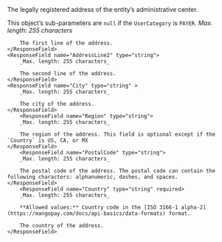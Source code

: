 <ResponseField name="HeadquartersAddress" type="object">
  The legally registered address of the entity’s administrative center.

This object’s sub-parameters are `null` if the `UserCategory` is `PAYER`.
  <Expandable title="properties">
    <ResponseField name="AddressLine1" type="string" >
        _Max. length: 255 characters_

        The first line of the address.
    </ResponseField>
    <ResponseField name="AddressLine2" type="string">
        _Max. length: 255 characters_

        The second line of the address.
    </ResponseField>
    <ResponseField name="City" type="string" >
        _Max. length: 255 characters_

        The city of the address.
    </ResponseField>
        <ResponseField name="Region" type="string">
        _Max. length: 255 characters_

        The region of the address. This field is optional except if the `Country` is US, CA, or MX
    </ResponseField>
        <ResponseField name="PostalCode" type="string">
        _Max. length: 255 characters_

        The postal code of the address. The postal code can contain the following characters: alphanumeric, dashes, and spaces.
    </ResponseField>
        <ResponseField name="Country" type="string" required>
        _Max. length: 255 characters_

        **Allowed values:** Country code in the [ISO 3166-1 alpha-2](https://mangopay.com/docs/api-basics/data-formats) format.

        The country of the address.
    </ResponseField>  
  </Expandable>
</ResponseField>